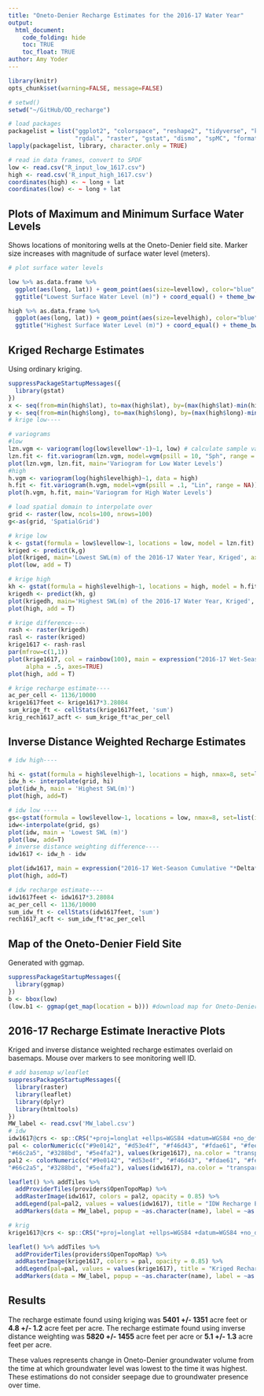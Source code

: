 ```yaml
---
title: "Oneto-Denier Recharge Estimates for the 2016-17 Water Year"
output: 
  html_document:
    code_folding: hide
    toc: TRUE
    toc_float: TRUE
author: Amy Yoder
---
```


```r
library(knitr)
opts_chunk$set(warning=FALSE, message=FALSE)
```

```r
# setwd()
setwd("~/GitHub/OD_recharge")

# load packages
packagelist = list("ggplot2", "colorspace", "reshape2", "tidyverse", "knitr", "sp", 
                   "rgdal", "raster", "gstat", "dismo", "spMC", "formatR", "dplyr", "magrittr")
lapply(packagelist, library, character.only = TRUE)

# read in data frames, convert to SPDF
low <- read.csv("R_input_low_1617.csv")
high <- read.csv('R_input_high_1617.csv')
coordinates(high) <- ~ long + lat
coordinates(low) <- ~ long + lat
```

## Plots of Maximum and Minimum Surface Water Levels
Shows locations of monitoring wells at the Oneto-Denier field site. Marker size increases with magnitude of surface water level (meters). 

```r
# plot surface water levels

low %>% as.data.frame %>% 
  ggplot(aes(long, lat)) + geom_point(aes(size=levellow), color="blue", alpha=3/4) + 
  ggtitle("Lowest Surface Water Level (m)") + coord_equal() + theme_bw()

high %>% as.data.frame %>% 
  ggplot(aes(long, lat)) + geom_point(aes(size=levelhigh), color="blue", alpha=3/4) + 
  ggtitle("Highest Surface Water Level (m)") + coord_equal() + theme_bw()

```

## Kriged Recharge Estimates
Using ordinary kriging.
```r
suppressPackageStartupMessages({
  library(gstat)
})
x <- seq(from=min(high$lat), to=max(high$lat), by=(max(high$lat)-min(high$lat))/6)
y <- seq(from=min(high$long), to=max(high$long), by=(max(high$long)-min(high$long))/6)
# krige low----

# variograms
#low
lzn.vgm <- variogram(log(low$levellow*-1)~1, low) # calculate sample variogram values
lzn.fit <- fit.variogram(lzn.vgm, model=vgm(psill = 10, "Sph", range = NA, kappa = 0.5)) # fit model
plot(lzn.vgm, lzn.fit, main='Variogram for Low Water Levels')
#high
h.vgm <- variogram(log(high$levelhigh)~1, data = high) 
h.fit <- fit.variogram(h.vgm, model=vgm(psill = .1, "Lin", range = NA))
plot(h.vgm, h.fit, main='Variogram for High Water Levels')

# load spatial domain to interpolate over
grid <- raster(low, ncols=100, nrows=100)
g<-as(grid, 'SpatialGrid')

# krige low
k <- gstat(formula = low$levellow~1, locations = low, model = lzn.fit)
kriged <- predict(k,g)
plot(kriged, main='Lowest SWL(m) of the 2016-17 Water Year, Kriged', axes=TRUE)
plot(low, add = T)

# krige high
kh <- gstat(formula = high$levelhigh~1, locations = high, model = h.fit)
krigedh <- predict(kh, g)
plot(krigedh, main='Highest SWL(m) of the 2016-17 Water Year, Kriged', axes=TRUE)
plot(high, add = T)

# krige difference----
rash <- raster(krigedh)
rasl <- raster(kriged)
krige1617 <- rash-rasl
par(mfrow=c(1,1))
plot(krige1617, col = rainbow(100), main = expression("2016-17 Wet-Season Cumulative "*Delta*" Head(m) w/Kriging"), 
     alpha = .5, axes=TRUE)
plot(high, add = T)

# krige recharge estimate----
ac_per_cell <- 1136/10000
krige1617feet <- krige1617*3.28084
sum_krige_ft <- cellStats(krige1617feet, 'sum')
krig_rech1617_acft <- sum_krige_ft*ac_per_cell

```

## Inverse Distance Weighted Recharge Estimates

```r
# idw high----

hi <- gstat(formula = high$levelhigh~1, locations = high, nmax=8, set=list(idp=2))
idw_h <- interpolate(grid, hi)
plot(idw_h, main = 'Highest SWL(m)')
plot(high, add=T)

# idw low ----
gs<-gstat(formula = low$levellow~1, locations = low, nmax=8, set=list(idp=2))
idw<-interpolate(grid, gs)
plot(idw, main = 'Lowest SWL (m)')
plot(low, add=T)
# inverse distance weighting difference----
idw1617 <- idw_h - idw

plot(idw1617, main = expression("2016-17 Wet-Season Cumulative "*Delta*" Head(m)"), col = rainbow(100), alpha = 0.5)
plot(high, add=T)

# idw recharge estimate----
idw1617feet <- idw1617*3.28084
ac_per_cell <- 1136/10000
sum_idw_ft <- cellStats(idw1617feet, 'sum')
rech1617_acft <- sum_idw_ft*ac_per_cell

```

## Map of the Oneto-Denier Field Site
Generated with ggmap. 

```r
suppressPackageStartupMessages({
  library(ggmap)
})
b <- bbox(low)
(low.b1 <- ggmap(get_map(location = b))) #download map for Oneto-Denier 
```

## 2016-17 Recharge Estimate Ineractive Plots
Kriged and inverse distance weighted recharge estimates overlaid on basemaps. Mouse over markers to see monitoring well ID. 

```r
# add basemap w/leaflet
suppressPackageStartupMessages({
  library(raster)
  library(leaflet)
  library(dplyr)
  library(htmltools)
})
MW_label <- read.csv('MW_label.csv')
# idw
idw1617@crs <- sp::CRS("+proj=longlat +ellps=WGS84 +datum=WGS84 +no_defs")
pal <- colorNumeric(c("#9e0142", "#d53e4f", "#f46d43", "#fdae61", "#fee08b", "#e6f598", "#abdda4", 
"#66c2a5", "#3288bd", "#5e4fa2"), values(krige1617), na.color = "transparent")
pal2 <- colorNumeric(c("#9e0142", "#d53e4f", "#f46d43", "#fdae61", "#fee08b", "#e6f598", "#abdda4", 
"#66c2a5", "#3288bd", "#5e4fa2"), values(idw1617), na.color = "transparent")

leaflet() %>% addTiles %>% 
  addProviderTiles(providers$OpenTopoMap) %>% 
  addRasterImage(idw1617, colors = pal2, opacity = 0.85) %>%
  addLegend(pal=pal2, values = values(idw1617), title = "IDW Recharge Estimates 2016-17 (m)") %>%
  addMarkers(data = MW_label, popup = ~as.character(name), label = ~as.character(name))

# krig
krige1617@crs <- sp::CRS("+proj=longlat +ellps=WGS84 +datum=WGS84 +no_defs")

leaflet() %>% addTiles %>% 
  addProviderTiles(providers$OpenTopoMap) %>% 
  addRasterImage(krige1617, colors = pal, opacity = 0.85) %>%
  addLegend(pal=pal, values = values(krige1617), title = "Kriged Recharge Estimates 2016-17 (m)") %>%
  addMarkers(data = MW_label, popup = ~as.character(name), label = ~as.character(name))
```

## Results

The recharge estimate found using kriging was **5401 +/- 1351** acre feet or **4.8 +/- 1.2** acre feet per acre. The recharge estimate found using inverse distance weighting was **5820 +/- 1455** acre feet per acre or **5.1 +/- 1.3** acre feet per acre. 

These values represents change in Oneto-Denier groundwater volume from the time at which groundwater level was lowest to the time it was highest. These estimations do not consider seepage due to groundwater presence over time. 
```r

```

